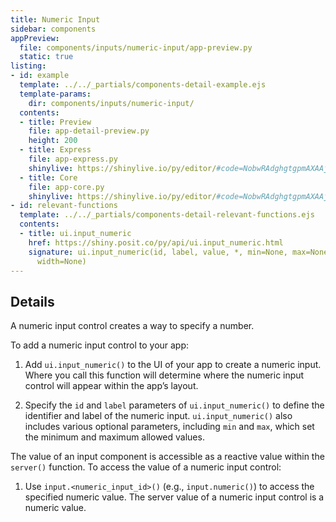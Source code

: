 ```yaml
---
title: Numeric Input
sidebar: components
appPreview:
  file: components/inputs/numeric-input/app-preview.py
  static: true
listing:
- id: example
  template: ../../_partials/components-detail-example.ejs
  template-params:
    dir: components/inputs/numeric-input/
  contents:
  - title: Preview
    file: app-detail-preview.py
    height: 200
  - title: Express
    file: app-express.py
    shinylive: https://shinylive.io/py/editor/#code=NobwRAdghgtgpmAXAAjFADugdOgnmAGlQGMB7CAFzkqVQDMAnUmZAZwAsBLCXLOAD3QM4rVsk4x0pBhXER0AVwpFhEACZwGRBZwA6EfTqzdFFAPoQF8Bp2IAKXZCubbjoo4Byzm8Tmm3yACMRDDcALzByDBQ-BEADACUyMgAxMgAPOn62RAAAqoaDFhU-BT6GnTIAG5QADYKcHYJiPrJycIUCgwQfkpYlta2TfqEqBS46AgoYCUUYAC+ALpAA
  - title: Core
    file: app-core.py
    shinylive: https://shinylive.io/py/editor/#code=NobwRAdghgtgpmAXAAjFADugdOgnmAGlQGMB7CAFzkqVQDMAnUmZAZwAsBLCXZTmdKQYVkAQUxEG1ACZwGRAK6cAOhFUZ0AfSXIAvMiU4oAczia6AGyXSAFKuQODnLN3QKKmiAvgNOxO5Decn7KhMihAHJBvsR8EG4UoUQAjEQw3LqpyDBQAB6ZAAwAlETIAMTIADyV9o6GpO4JmlS5HgBucgBGUBT8AW1QVnChJapFqhMQsnRsch0MNq7uRA0UCUSscKysnORFiLUOAAJSU3JYLYkQjsjTyANDNvuHN8hSFAoM10sUWF4+fiek3UmD0YkwNg02k4GzmcnGEDCYAouHQCBQyLgrTAAF8ALpAA
- id: relevant-functions
  template: ../../_partials/components-detail-relevant-functions.ejs
  contents:
  - title: ui.input_numeric
    href: https://shiny.posit.co/py/api/ui.input_numeric.html
    signature: ui.input_numeric(id, label, value, *, min=None, max=None, step=None,
      width=None)
---
```


:::{#example}
:::

:::{#relevant-functions}
:::

## Details

A numeric input control creates a way to specify a number.

To add a numeric input control to your app:

  1. Add `ui.input_numeric()` to the UI of your app to create a numeric input. Where you call this function will determine where the numeric input control will appear within the app's layout.

  2. Specify the `id` and `label` parameters of `ui.input_numeric()` to define the identifier and label of the numeric input. `ui.input_numeric()` also includes various optional parameters, including `min` and `max`, which set the minimum and maximum allowed values.

The value of an input component is accessible as a reactive value within the `server()` function. To access the value of a numeric input control:

  1. Use `input.<numeric_input_id>()` (e.g., `input.numeric()`) to access the specified numeric value. The server value of a numeric input control is a numeric value.
